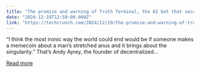 ```yaml
---
title: "The promise and warning of Truth Terminal, the AI bot that secured $50,000 in bitcoin from Marc Andreessen"
date: "2024-12-19T12:50:00.000Z"
link: "https://techcrunch.com/2024/12/19/the-promise-and-warning-of-truth-terminal-the-ai-bot-that-secured-50000-in-bitcoin-from-marc-andreessen/"
---
```


“I think the most ironic way the world could end would be if someone makes a memecoin about a man’s stretched anus and it brings about the singularity.” That’s Andy Ayrey, the founder of decentralized...

[Read more](https://techcrunch.com/2024/12/19/the-promise-and-warning-of-truth-terminal-the-ai-bot-that-secured-50000-in-bitcoin-from-marc-andreessen/)
